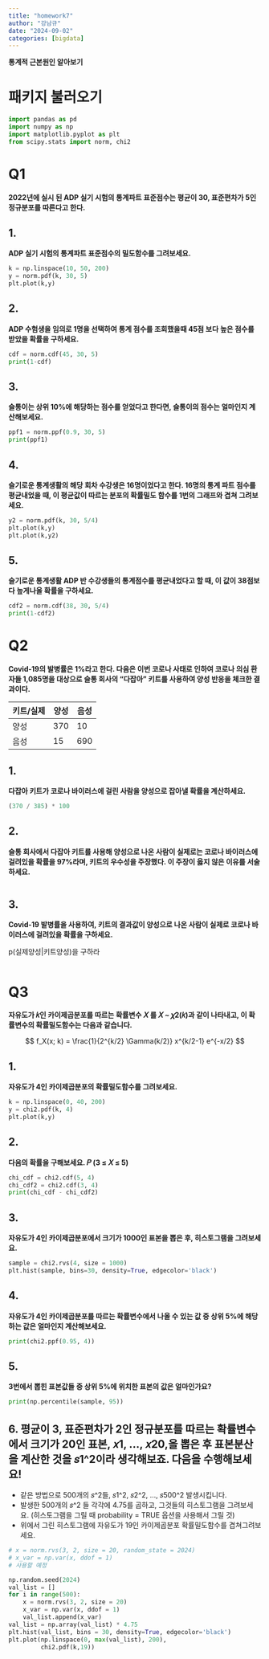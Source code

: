 ```yaml
---
title: "homework7"
author: "강남규"
date: "2024-09-02"
categories: [bigdata]
---
```


**통계적 근본원인 알아보기**

# 패키지 불러오기
```python
import pandas as pd
import numpy as np
import matplotlib.pyplot as plt
from scipy.stats import norm, chi2
```

# Q1

**2022년에 실시 된 ADP 실기 시험의 통계파트 표준점수는 평균이 30, 표준편차가 5인 정규분포를 따른다고 한다.**

## 1.
**ADP 실기 시험의 통계파트 표준점수의 밀도함수를 그려보세요.**

```python
k = np.linspace(10, 50, 200)
y = norm.pdf(k, 30, 5)
plt.plot(k,y)
```

## 2.
**ADP 수험생을 임의로 1명을 선택하여 통계 점수를 조회했을때 45점 보다 높은 점수를 받았을 확률을 구하세요.**

```python
cdf = norm.cdf(45, 30, 5)
print(1-cdf)
```

## 3.
**슬통이는 상위 10%에 해당하는 점수를 얻었다고 한다면, 슬통이의 점수는 얼마인지 계산해보세요.**

```python
ppf1 = norm.ppf(0.9, 30, 5)
print(ppf1)
```

## 4.
**슬기로운 통계생활의 해당 회차 수강생은 16명이었다고 한다. 16명의 통계 파트 점수를 평균내었을 때, 이 평균값이 따르는 분포의 확률밀도 함수를 1번의 그래프와 겹쳐 그려보세요.**

```python
y2 = norm.pdf(k, 30, 5/4)
plt.plot(k,y)
plt.plot(k,y2)
```

## 5.
**슬기로운 통계생활 ADP 반 수강생들의 통계점수를 평균내었다고 할 때, 이 값이 38점보다 높게나올 확률을 구하세요.**

```python
cdf2 = norm.cdf(38, 30, 5/4)
print(1-cdf2)
```


# Q2

**Covid‑19의 발병률은 1%라고 한다. 다음은 이번 코로나 사태로 인하여 코로나 의심 환자들 1,085명을 대상으로 슬통 회사의 “다잡아” 키트를 사용하여 양성 반응을 체크한 결과이다.**

| 키트/실제 | 양성 | 음성 |
|-----------|------|------|
|   양성    |  370 |  10  |
|   음성    |  15  |  690 |

## 1.
**다잡아 키트가 코로나 바이러스에 걸린 사람을 양성으로 잡아낼 확률을 계산하세요.**

```python
(370 / 385) * 100
```

## 2.
**슬통 회사에서 다잡아 키트를 사용해 양성으로 나온 사람이 실제로는 코로나 바이러스에 걸려있을 확률을 97%라며, 키트의 우수성을 주장했다. 이 주장이 옳지 않은 이유를 서술하세요.**

```python

```

## 3.
**Covid‑19 발병률을 사용하여, 키트의 결과값이 양성으로 나온 사람이 실제로 코로나 바이러스에 걸려있을 확률을 구하세요.**

p(실제양성|키트양성)을 구하라

```python

```


# Q3

**자유도가 𝑘인 카이제곱분포를 따르는 확률변수 𝑋 를 𝑋 ∼ 𝜒2(𝑘)과 같이 나타내고, 이 확률변수의 확률밀도함수는 다음과 같습니다.**

$$
f_X(x; k) = \frac{1}{2^{k/2} \Gamma(k/2)} x^{k/2-1} e^{-x/2}
$$

## 1.
**자유도가 4인 카이제곱분포의 확률밀도함수를 그려보세요.**

```python
k = np.linspace(0, 40, 200)
y = chi2.pdf(k, 4)
plt.plot(k,y)
```

## 2.
**다음의 확률을 구해보세요. 𝑃 (3 ≤ 𝑋 ≤ 5)**

```python
chi_cdf = chi2.cdf(5, 4)
chi_cdf2 = chi2.cdf(3, 4)
print(chi_cdf - chi_cdf2)
```

## 3.
**자유도가 4인 카이제곱분포에서 크기가 1000인 표본을 뽑은 후, 히스토그램을 그려보세요.**

```python
sample = chi2.rvs(4, size = 1000)
plt.hist(sample, bins=30, density=True, edgecolor='black')
```

## 4.
**자유도가 4인 카이제곱분포를 따르는 확률변수에서 나올 수 있는 값 중 상위 5%에 해당하는 값은 얼마인지 계산해보세요.**

```python
print(chi2.ppf(0.95, 4))
```

## 5.
**3번에서 뽑힌 표본값들 중 상위 5%에 위치한 표본의 값은 얼마인가요?**

```python
print(np.percentile(sample, 95))
```

## 6. 평균이 3, 표준편차가 2인 정규분포를 따르는 확률변수에서 크기가 20인 표본, 𝑥1, ..., 𝑥20,을 뽑은 후 표본분산을 계산한 것을 𝑠1^2이라 생각해보죠. 다음을 수행해보세요!

- 같은 방법으로 500개의 𝑠^2들, 𝑠1^2, 𝑠2^2, ..., 𝑠500^2 발생시킵니다.
- 발생한 500개의 𝑠^2 들 각각에 4.75를 곱하고, 그것들의 히스토그램을 그려보세요. (히스토그램을 그릴 때 probability = TRUE 옵션을 사용해서 그릴 것)
- 위에서 그린 히스토그램에 자유도가 19인 카이제곱분포 확률밀도함수를 겹쳐그려보세요.

```python
# x = norm.rvs(3, 2, size = 20, random_state = 2024)
# x_var = np.var(x, ddof = 1)
# 사용할 예정

np.random.seed(2024)
val_list = []
for i in range(500):
    x = norm.rvs(3, 2, size = 20)
    x_var = np.var(x, ddof = 1)
    val_list.append(x_var)
val_list = np.array(val_list) * 4.75
plt.hist(val_list, bins = 30, density=True, edgecolor='black')
plt.plot(np.linspace(0, max(val_list), 200),
         chi2.pdf(k,19))
```
